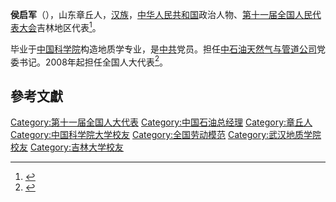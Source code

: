 '''侯启军'''（{{bd|1966年||}}），山东章丘人，[[汉族|汉族]]，[[中华人民共和国|中华人民共和国]]政治人物、[[第十一届全国人民代表大会|第十一届全国人民代表大会]]吉林地区代表<ref>{{cite web|author=新华网|title=第十一届全国人大代表|url=http://news.xinhuanet.com/ziliao/2008-03/03/content_7708230.htm?node=36628|publisher=新华网|accessdate=2014-01-07|archive-date=2014-01-10|archive-url=https://web.archive.org/web/20140110211415/http://news.xinhuanet.com/ziliao/2008-03/03/content_7708230.htm?node=36628|dead-url=no}}</ref>。

毕业于[[中国科学院|中国科学院]]构造地质学专业，是[[中共|中共]]党员。担任[[中石油天然气与管道公司|中石油天然气与管道公司]]党委书记。2008年起担任全国人大代表<ref>{{cite news|title=全国人大代表信息-侯启军|url=http://210.82.31.1:8084/delegate/viewDelegate.action?dbid=110519|accessdate=2013-04-05|newspaper=全国人大网|archive-url=https://web.archive.org/web/20140306085417/http://www.npc.gov.cn/delegate/viewDelegate.action?dbid=110519|archive-date=2014-03-06|dead-url=yes}}</ref>。

==參考文獻==
{{reflist}}

{{DEFAULTSORT:hou qijun}}
[[Category:第十一届全国人大代表|Category:第十一届全国人大代表]]
[[Category:中国石油总经理|Category:中国石油总经理]]
[[Category:章丘人|Category:章丘人]]
[[Category:中国科学院大学校友|Category:中国科学院大学校友]]
[[Category:全国劳动模范|Category:全国劳动模范]]
[[Category:武汉地质学院校友|Category:武汉地质学院校友]]
[[Category:吉林大学校友|Category:吉林大学校友]]
{{中國人物小作品}}